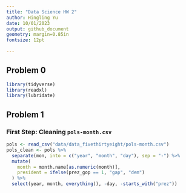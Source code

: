 ```yaml
---
title: "Data Science HW 2"
author: Hingling Yu
date: 10/01/2023
output: github_document
geometry: margin=0.85in
fontsize: 12pt
  
---
```


## Problem 0

```r
library(tidyverse)
library(readxl)
library(lubridate)
```

## Problem 1

### First Step: Cleaning `pols-month.csv`

```r
pols <- read_csv("data/data_fivethirtyeight/pols-month.csv")
pols_clean <- pols %>% 
  separate(mon, into = c("year", "month", "day"), sep = "-") %>%
  mutate(
    month = month.name[as.numeric(month)],
    president = ifelse(prez_gop == 1, "gap", "dem")
  ) %>% 
  select(year, month, everything(), -day, -starts_with("prez"))
```

